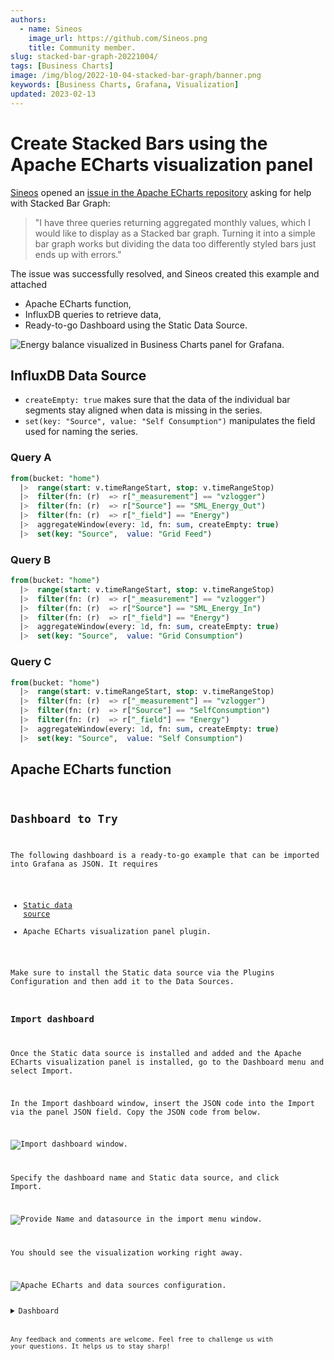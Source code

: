 ```yaml
---
authors:
  - name: Sineos
    image_url: https://github.com/Sineos.png
    title: Community member.
slug: stacked-bar-graph-20221004/
tags: [Business Charts]
image: /img/blog/2022-10-04-stacked-bar-graph/banner.png
keywords: [Business Charts, Grafana, Visualization]
updated: 2023-02-13
---
```



# Create Stacked Bars using the Apache ECharts visualization panel

[Sineos](https://github.com/Sineos) opened an [issue in the Apache ECharts repository](https://github.com/VolkovLabs/volkovlabs-echarts-panel/issues/47) asking for help with Stacked Bar Graph:

> "I have three queries returning aggregated monthly values, which I would like to display as a Stacked bar graph. Turning it into a simple bar graph works but dividing the data too differently styled bars just ends up with errors."

The issue was successfully resolved, and Sineos created this example and attached

- Apache ECharts function,
- InfluxDB queries to retrieve data,
- Ready-to-go Dashboard using the Static Data Source.

<Image
  title="Energy balance visualized in Business Charts panel for Grafana."
  src="/img/blog/2022-10-04-stacked-bar-graph/panel.png"
  lazy={false}
/>

## InfluxDB Data Source

- `createEmpty: true` makes sure that the data of the individual bar segments stay aligned when data is missing in the series.
- `set(key: "Source", value: "Self Consumption")` manipulates the field used for naming the series.

### Query A

```sql
from(bucket: "home")
  |>  range(start: v.timeRangeStart, stop: v.timeRangeStop)
  |>  filter(fn: (r)  => r["_measurement"] == "vzlogger")
  |>  filter(fn: (r)  => r["Source"] == "SML_Energy_Out")
  |>  filter(fn: (r)  => r["_field"] == "Energy")
  |>  aggregateWindow(every: 1d, fn: sum, createEmpty: true)
  |>  set(key: "Source",  value: "Grid Feed")
```

### Query B

```sql
from(bucket: "home")
  |>  range(start: v.timeRangeStart, stop: v.timeRangeStop)
  |>  filter(fn: (r)  => r["_measurement"] == "vzlogger")
  |>  filter(fn: (r)  => r["Source"] == "SML_Energy_In")
  |>  filter(fn: (r)  => r["_field"] == "Energy")
  |>  aggregateWindow(every: 1d, fn: sum, createEmpty: true)
  |>  set(key: "Source",  value: "Grid Consumption")
```

### Query C

```sql
from(bucket: "home")
  |>  range(start: v.timeRangeStart, stop: v.timeRangeStop)
  |>  filter(fn: (r)  => r["_measurement"] == "vzlogger")
  |>  filter(fn: (r)  => r["Source"] == "SelfConsumption")
  |>  filter(fn: (r)  => r["_field"] == "Energy")
  |>  aggregateWindow(every: 1d, fn: sum, createEmpty: true)
  |>  set(key: "Source",  value: "Self Consumption")
```

## Apache ECharts function

<Code
  url="https://github.com/VolkovLabs/volkovlabs.io/blob/main/blog/2022-10-04-stacked-bar-graph/panel.js"
  language="js"
/>

## Dashboard to Try

The following dashboard is a ready-to-go example that can be imported into Grafana as JSON. It requires

- [Static data source](/plugins/volkovlabs-static-datasource/)
- Apache ECharts visualization panel plugin.

Make sure to install the Static data source via the Plugins Configuration and then add it to the Data Sources.

### Import dashboard

Once the Static data source is installed and added and the Apache ECharts visualization panel is installed, go to the Dashboard menu and select Import.

In the Import dashboard window, insert the JSON code into the Import via the panel JSON field. Copy the JSON code from below.

<Image
  title="Import dashboard window."
  src="/img/blog/2022-10-04-stacked-bar-graph/import-dashboard.png"
/>

Specify the dashboard name and Static data source, and click Import.

<Image
  title="Provide Name and datasource in the import menu window."
  src="/img/blog/2022-10-04-stacked-bar-graph/import-dashboard-step2.png"
/>

You should see the visualization working right away.

<Image
  title="Apache ECharts and data sources configuration."
  src="/img/blog/2022-10-04-stacked-bar-graph/dashboard.png"
/>

<details>
  <summary>Dashboard</summary>

<Code
  url="https://github.com/VolkovLabs/volkovlabs.io/blob/main/blog/2022-10-04-stacked-bar-graph/dashboard.json"
  language="json"
/>

</details>

Any feedback and comments are welcome. Feel free to challenge us with your questions. It helps us to stay sharp!
